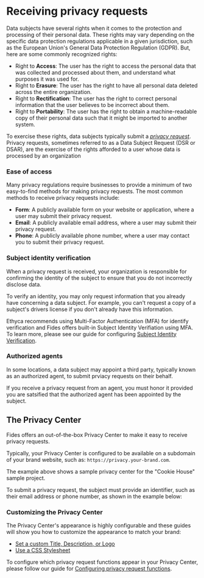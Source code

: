 
# Receiving privacy requests

Data subjects have several rights when it comes to the protection and processing of their personal data. These rights may vary depending on the specific data protection regulations applicable in a given jurisdiction, such as the European Union's General Data Protection Regulation (GDPR). But, here are some commonly recognized rights:

* Right to **Access**: The user has the right to access the personal data that was collected and processed about them, and understand what purposes it was used for.
* Right to **Erasure**: The user has the right to have all personal data deleted across the entire organization. 
* Right to **Rectification**: The user has the right to correct personal information that the user believes to be incorrect about them.
* Right to **Portability**: The user has the right to obtain a machine-readable copy of their personal data such that it might be imported to another system.

To exercise these rights, data subjects typically submit a [_privacy request_](../tutorials/privacy-requests-glossary#privacy-request).
<Callout emoji="" type="info">Privacy requests, sometimes referred to as a Data Subject Request (DSR or DSAR), are the exercise of the rights afforded to a user whose data is processed by an organization </Callout>

### Ease of access
Many privacy regulations require businesses to provide a minimum of two easy-to-find methods for making privacy requests.
The most common methods to receive privacy requests include: 

* **Form**: A publicly available form on your website or application, where a user may submit their privacy request.
* **Email**: A publicly available email address, where a user may submit their privacy request.
* **Phone**: A publicly available phone number, where a user may contact you to submit their privacy request.

### Subject identity verification

When a privacy request is received, your organization is responsible for confirming the identity of the subject to ensure that you do not incorrectly disclose data. 

To verify an identity, you may only request information that you already have concerning a data subject. For example, you can't request a copy of a subject's drivers license if you don't already have this information.

Ethyca recommends using Multi-Factor Authentication (MFA) for identify verification and Fides offers built-in Subject Identity Verifiation using MFA. To learn more, please see our guide for configuring [Subject Identity Verification](../../dev-docs/configuration/privacy-requests/subject-identity-verification). 

### Authorized agents
In some locations, a data subject may appoint a third party, typically known as an authorized agent, to submit prviacy requests on their behalf.

If you receive a privacy request from an agent, you must honor it provided you are satsified that the authorized agent has been appointed by the subject.

## The Privacy Center
Fides offers an out-of-the-box Privacy Center to make it easy to receive privacy requests.

Typically, your Privacy Center is configured to be available on a subdomain of your brand website, such as: `https://privacy.your-brand.com`.

<Screenshot img="/assets/img/tutorials/privacy-requests-privacy-center.gif" description="Standard Privacy Center" />

The example above shows a sample privacy center for the "Cookie House" sample project.

To submit a privacy request, the subject must provide an identifier, such as their email address or phone number, as shown in the example below:

<Screenshot img="/assets/img/tutorials/privacy-requests-submit-identity.gif" description="Submitting a Privacy Request" />

### Customizing the Privacy Center

The Privacy Center's appearance is highly configurable and these guides will show you how to customize the appearance to match your brand: 
* [Set a custom Title, Description, or Logo](../../dev-docs/configuration/privacy-requests/privacy-center#set-custom-fields)
* [Use a CSS Stylesheet](../../dev-docs/configuration/privacy-requests/privacy-center#configure-website-appearance)

To configure which privacy request functions appear in your Privacy Center, please follow our guide for [Configuring privacy request functions](../../dev-docs/configuration/privacy-requests/privacy-center#configure-privacy-request-options).

